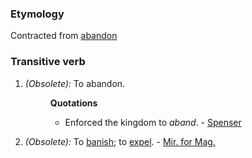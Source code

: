 ===Etymology===
Contracted from [[abandon]]
===Transitive verb===
#''(Obsolete):'' To abandon. 
#:'''Quotations'''
#:*Enforced the kingdom to ''aband''. - [[Spenser]]
#''(Obsolete):'' To [[banish]]; to [[expel]]. - [[Mir. for Mag.]]